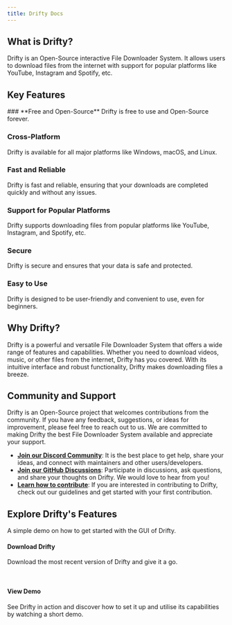```yaml
---
title: Drifty Docs
---
```



## What is Drifty?

Drifty is an Open-Source interactive File Downloader System. It allows users to download files from the internet with support for popular platforms like YouTube, Instagram and Spotify, etc.

## Key Features

<Steps>
### **Free and Open-Source** 
Drifty is free to use and Open-Source forever.

### **Cross-Platform**

Drifty is available for all major platforms like Windows, macOS, and Linux.

### **Fast and Reliable**

Drifty is fast and reliable, ensuring that your downloads are completed quickly and without any issues.

### **Support for Popular Platforms**

Drifty supports downloading files from popular platforms like YouTube, Instagram, and Spotify, etc.

### **Secure**

Drifty is secure and ensures that your data is safe and protected.

### **Easy to Use**

Drifty is designed to be user-friendly and convenient to use, even for beginners.

</Steps>

## Why Drifty?

Drifty is a powerful and versatile File Downloader System that offers a wide range of features and capabilities. Whether you need to download videos, music, or other files from the internet, Drifty has you covered. With its intuitive interface and robust functionality, Drifty makes downloading files a breeze.

## Community and Support

Drifty is an Open-Source project that welcomes contributions from the community. If you have any feedback, suggestions, or ideas for improvement, please feel free to reach out to us. We are committed to making Drifty the best File Downloader System available and appreciate your support.

- **[Join our Discord Community](https://discord.gg/DeT4jXPfkG)**: It is the best place to get help, share your ideas, and connect with maintainers and other users/developers.
- **[Join our GitHub Discussions](https://github.com/SaptarshiSarkar12/Drifty/discussions)**: Participate in discussions, ask questions, and share your thoughts on Drifty. We would love to hear from you!
- **[Learn how to contribute](Contributing.md)**: If you are interested in contributing to Drifty, check out our guidelines and get started with your first contribution.

## Explore Drifty's Features

A simple demo on how to get started with the GUI of Drifty.



#### Download Drifty

Download the most recent version of Drifty and give it a go. 

<br/><Card title="Download" href="/download" />

#### View Demo

See Drifty in action and discover how to set it up and utilise its capabilities by watching a short demo.

<br/><Card
  title="Demo"
  href="https://github.com/SaptarshiSarkar12/Drifty/assets/105960032/5bb21bf6-fb2b-4374-8d0b-14cac3c06908"
/>